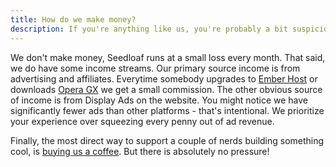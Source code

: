 ```yaml
---
title: How do we make money?
description: If you're anything like us, you're probably a bit suspicious when something seems too good to be true. So what's our catch?
---
```


We don't make money, Seedloaf runs at a small loss every month.
That said, we do have some income streams. Our primary source income
is from advertising and affiliates. Everytime somebody upgrades to [Ember
Host](https://billing.ember.host/aff.php?aff=19) or downloads [Opera
GX](https://seedloaf.com/partner?n=ogx&s=web) we get a small commission.
The other obvious source of income is from Display Ads on the website.
You might notice we have significantly fewer ads than other
platforms - that's intentional. We prioritize your experience over
squeezing every penny out of ad revenue.

Finally, the most direct way to support a couple of nerds building something cool, is
[buying us a coffee](https://buymeacoffee.com/seedloaf). But there is absolutely no pressure!